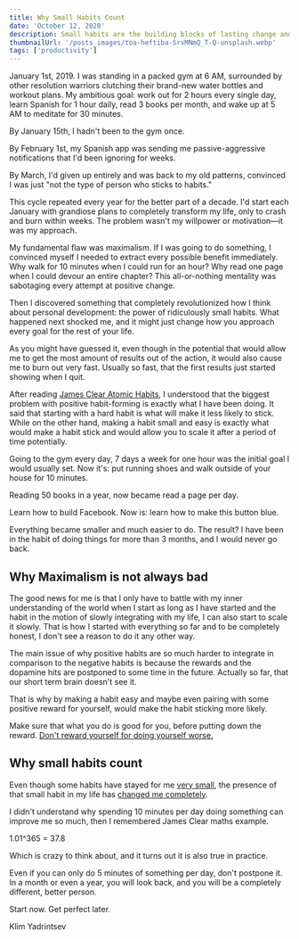 ```yaml
---
title: Why Small Habits Count
date: 'October 12, 2020'
description: Small habits are the building blocks of lasting change and personal transformation. Discover how tiny daily actions compound into massive results, shape your identity, and create the foundation for achieving your biggest goals.
thumbnailUrl: '/posts_images/toa-heftiba-SrvMNmQ_T-Q-unsplash.webp'
tags: ['productivity']
---
```


January 1st, 2019. I was standing in a packed gym at 6 AM, surrounded by other resolution warriors clutching their brand-new water bottles and workout plans. My ambitious goal: work out for 2 hours every single day, learn Spanish for 1 hour daily, read 3 books per month, and wake up at 5 AM to meditate for 30 minutes.

By January 15th, I hadn't been to the gym once.

By February 1st, my Spanish app was sending me passive-aggressive notifications that I'd been ignoring for weeks.

By March, I'd given up entirely and was back to my old patterns, convinced I was just "not the type of person who sticks to habits."

This cycle repeated every year for the better part of a decade. I'd start each January with grandiose plans to completely transform my life, only to crash and burn within weeks. The problem wasn't my willpower or motivation—it was my approach.

My fundamental flaw was maximalism. If I was going to do something, I convinced myself I needed to extract every possible benefit immediately. Why walk for 10 minutes when I could run for an hour? Why read one page when I could devour an entire chapter? This all-or-nothing mentality was sabotaging every attempt at positive change.

Then I discovered something that completely revolutionized how I think about personal development: the power of ridiculously small habits. What happened next shocked me, and it might just change how you approach every goal for the rest of your life.

As you might have guessed it, even though in the potential that would allow me to get the most amount of results out of the action, it would also cause me to burn out very fast. Usually so fast, that the first results just started showing when I quit.

After reading [James Clear Atomic Habits](https://jamesclear.com/atomic-habits), I understood that the biggest problem with positive habit-forming is exactly what I have been doing. It said that starting with a hard habit is what will make it less likely to stick. While on the other hand, making a habit small and easy is exactly what would make a habit stick and would allow you to scale it after a period of time potentially.

Going to the gym every day, 7 days a week for one hour was the initial goal I would usually set. Now it's: put running shoes and walk outside of your house for 10 minutes.

Reading 50 books in a year, now became read a page per day.

Learn how to build Facebook. Now is: learn how to make this button blue.

Everything became smaller and much easier to do. The result? I have been in the habit of doing things for more than 3 months, and I would never go back.

## Why Maximalism is not always bad

The good news for me is that I only have to battle with my inner understanding of the world when I start as long as I have started and the habit in the motion of slowly integrating with my life, I can also start to scale it slowly. That is how I started with everything so far and to be completely honest, I don't see a reason to do it any other way.

The main issue of why positive habits are so much harder to integrate in comparison to the negative habits is because the rewards and the dopamine hits are postponed to some time in the future. Actually so far, that our short term brain doesn't see it.

That is why by making a habit easy and maybe even pairing with some positive reward for yourself, would make the habit sticking more likely. 

Make sure that what you do is good for you, before putting down the reward. [Don't reward yourself for doing yourself worse.](https://klimy.co/blog/nano-problems-09-12-2020)

## Why small habits count

Even though some habits have stayed for me [very small](https://klimy.co/blog/practice-makes-perfect-30-11-2020), the presence of that small habit in my life has [changed me completely](https://klimy.co/blog/front-page-hn).

I didn't understand why spending 10 minutes per day doing something can improve me so much, then I remembered James Clear maths example.

1.01^365 = 37.8

Which is crazy to think about, and it turns out it is also true in practice.

Even if you can only do 5 minutes of something per day, don't postpone it. In a month or even a year, you will look back, and you will be a completely different, better person.

Start now. Get perfect later.

Klim Yadrintsev